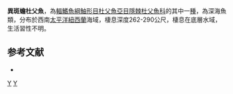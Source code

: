 {{Speciesbox
| taxon = Neophrynichthys heterospilos
| binomial_authority = [[Jackson|Jackson]] & [[Nelson|Nelson]], 2000
| status = NE
| status_system = IUCN3.1
}}

'''異斑蟾杜父魚'''，為[[輻鰭魚綱|輻鰭魚綱]][[鮋形目|鮋形目]][[杜父魚亞目|杜父魚亞目]][[隱棘杜父魚科|隱棘杜父魚科]]的其中一[[種|種]]，為深海魚類，分布於西南[[太平洋|太平洋]][[紐西蘭|紐西蘭]]海域，棲息深度262-290公尺，棲息在底層水域，生活習性不明。

==参考文献==
*{{FishBase_species|genus=Neophrynichthys|species=heterospilos|year=2014|month=5}}

{{魚類小作品}}
{{Taxonbar}}
[[Category:2000年描述的鱼类|Y]]
[[Category:蟾杜父魚屬|Y]]